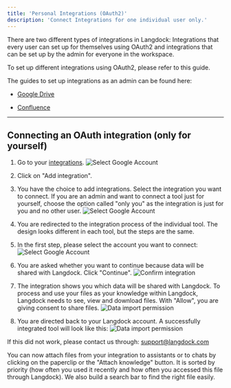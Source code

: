 ```yaml
---
title: 'Personal Integrations (OAuth2)'
description: 'Connect Integrations for one individual user only.'
---
```


There are two different types of integrations in Langdock: Integrations that every user can set up for themselves using OAuth2 and integrations that can be set up by the admin for everyone in the workspace.

To set up different integrations using OAuth2, please refer to this guide.

The guides to set up integrations as an admin can be found here:

* [Google Drive](/product/integrations/drive)

* [Confluence](/product/integrations/confluence)

***

## Connecting an OAuth integration (only for yourself)

1. Go to your [integrations](https://app.langdock.com/integrations).
  ![Select Google Account](/images/new-integration-1.png)

2. Click on "Add integration".

3. You have the choice to add integrations. Select the integration you want to connect. If you are an admin and want to connect a tool just for yourself, choose the option called "only you" as the integration is just for you and no other user.
  ![Select Google Account](/images/new-integration-2.png)

4. You are redirected to the integration process of the individual tool. The design looks different in each tool, but the steps are the same.

5. In the first step, please select the account you want to connect:
  ![Select Google Account](/images/integration-3.png)

6. You are asked whether you want to continue because data will be shared with Langdock. Click "Continue".
  ![Confirm integration](/images/integration-4.png)

7. The integration shows you which data will be shared with Langdock. To process and use your files as your knowledge within Langdock, Langdock needs to see, view and download files. With "Allow", you are giving consent to share files.
  ![Data import permission](/images/integration-5.png)

8. You are directed back to your Langdock account. A successfully integrated tool will look like this:
  ![Data import permission](/images/new-integration-3.png)

If this did not work, please contact us through: [support@langdock.com](mailto:support@langdock.com)

You can now attach files from your integration to assistants or to chats by clicking on the paperclip or the "Attach knowledge" button. It is sorted by priority (how often you used it recently and how often you accessed this file through Langdock). We also build a search bar to find the right file easily.